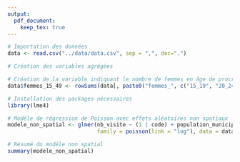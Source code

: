 ```yaml
---
output: 
  pdf_document: 
    keep_tex: true
---
```



```r
# Importation des données
data <- read.csv("../data/data.csv", sep = ",", dec=".")
```


```r
# Création des variables agrégées

# Création de la variable indiquant le nombre de femmes en âge de procréer 
data$femmes_15_49 <- rowSums(data[, paste0("femmes_", c("15_19", "20_24", "25_29", "30_34", "35_39", "40_44", "45_49"))], na.rm=TRUE)
```


```r
# Installation des packages nécessaires
library(lme4)

# Modèle de régression de Poisson avec effets aléatoires non spatiaux
modele_non_spatial <- glmer(nb_visite ~ (1 | code) + population_municipale_2021 + nb_de_pers_agees_de_65_ans_ou_2021 + femmes_15_49 + taille_menage_moyenne, 
                            family = poisson(link = "log"), data = data)

# Résumé du modèle non spatial
summary(modele_non_spatial)
```




```r

```


```r

```


```r

```


```r

```